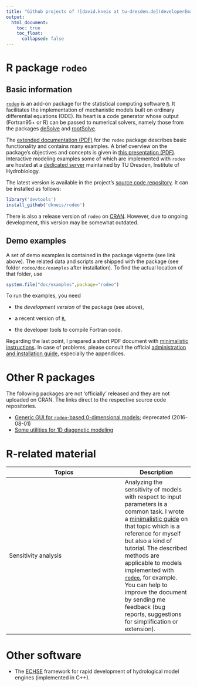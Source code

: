```yaml
---
title: "Github projects of ![david.kneis at tu-dresden.de](developerEmail.gif)"
output:
  html_document:
    toc: true
    toc_float:
      collapsed: false
---
```


# R package `rodeo`

## Basic information
[`rodeo`](http://cran.r-project.org/package=rodeo) is an add-on package for the statistical computing software [`R`](https://www.r-project.org/). It facilitates the implementation of mechanistic models built on ordinary differential equations (ODE). Its heart is a code generator whose output (Fortran95+ or R) can be passed to numerical solvers, namely those from the packages [deSolve](http://cran.r-project.org/package=deSolve) and [rootSolve](http://cran.r-project.org/package=rootSolve).

The [extended documentation (PDF)](http://cran.r-project.org/package=rodeo/vignettes/rodeoVignette.pdf) for the `rodeo` package describes basic functionality and contains many examples. A brief overview on the package's objectives and concepts is given in [this presentation (PDF)](rodeo/presentations/seminarSIAM_20160503.pdf). Interactive modeling examples some of which are implemented with `rodeo` are hosted at a [dedicated server](http://limno-live.hydro.tu-dresden.de) maintained by TU Dresden, Institute of Hydrobiology.

The latest version is available in the project's [source code repository](https://github.com/dkneis/rodeo). It can be installed as follows:

```r
library('devtools')
install_github('dkneis/rodeo')
```

There is also a release version of `rodeo` on [CRAN](http://cran.r-project.org/package=rodeo). However, due to ongoing development, this version may be somewhat outdated.

## Demo examples

A set of demo examples is contained in the package vignette (see link above). The related data and scripts are shipped with the package (see folder `rodeo/doc/examples` after installation). To find the actual location of that folder, use

```r
system.file("doc/examples",package="rodeo")
```

To run the examples, you need

- the *development version* of the package (see above),

- a recent version of [`R`](https://www.r-project.org/),

- the developer tools to compile Fortran code.

Regarding the last point, I prepared a short PDF document with [minimalistic instructions](rodeo/instructions/installShort.pdf). In case of problems, please consult the official [administration and installation guide](https://cran.r-project.org/doc/manuals/r-release/R-admin.html), especially the appendices.

# Other R packages

The following packages are not 'officially' released and they are not uploaded on CRAN. The links direct to the respective source code repositories.

* [Generic GUI for `rodeo`-based 0-dimensional models](https://github.com/dkneis/rodeoApp); deprecated (2016-08-01)
* [Some utilities for 1D diagenetic modeling](https://github.com/dkneis/diatools)

# R-related material

| Topics               | Description |
|----------------------|-------------|
| Sensitivity analysis | Analyzing the sensitivity of models with respect to input parameters is a common task. I wrote a [minimalistic guide](r-related/sensitivityGuide.html) on that topic which is a reference for myself but also a kind of tutorial. The described methods are applicable to models implemented with [`rodeo`](http://cran.r-project.org/package=rodeo), for example. You can help to improve the document by sending me feedback (bug reports, suggestions for simplification or extension). |

# Other software

* The [ECHSE](http://echse.github.io/) framework for rapid development of hydrological model engines (implemented in C++).
